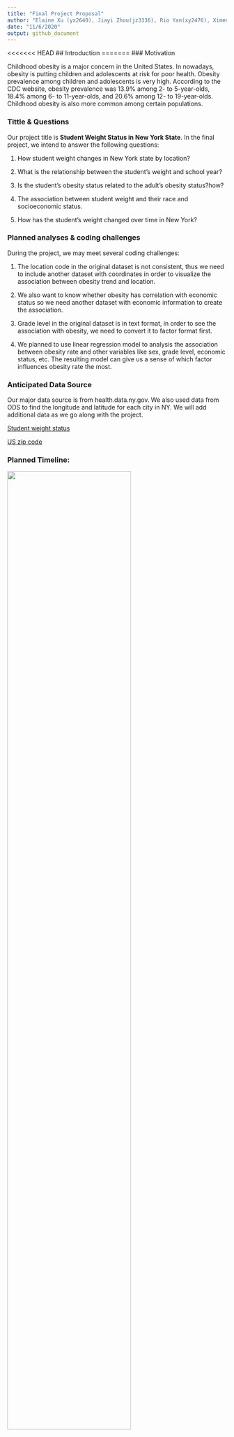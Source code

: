 ```yaml
---
title: "Final Project Proposal"
author: "Elaine Xu (yx2640), Jiayi Zhou(jz3336), Rio Yan(xy2476), Ximeng Zhao(xz3032)"
date: "11/6/2020"
output: github_document
---
```


<<<<<<< HEAD
## Introduction
=======
### Motivation

Childhood obesity is a major concern in the United States. In nowadays, obesity is putting children and adolescents at risk for poor health. Obesity prevalence among children and adolescents is very high. According to the CDC website, obesity prevalence was 13.9% among 2- to 5-year-olds, 18.4% among 6- to 11-year-olds, and 20.6% among 12- to 19-year-olds. Childhood obesity is also more common among certain populations.

### Tittle & Questions
Our project title is __Student Weight Status in New York State__. In the final project, we intend to answer the following questions:

1.  How student weight changes in New York state by location?

2.  What is the relationship between the student's weight and school year?

3.  Is the student's obesity status related to the adult's obesity status?how?

4.  The association between student weight and their race and socioeconomic status.

5.  How has the student's weight changed over time in New York?

### Planned analyses & coding challenges

During the project, we may meet several coding challenges:

1.  The location code in the original dataset is not consistent, thus we need to include another dataset with coordinates in order to visualize the association between obesity trend and location.

2.  We also want to know whether obesity has correlation with economic status so we need another dataset with economic information to create the association.

3.  Grade level in the original dataset is in text format, in order to see the association with obesity, we need to convert it to factor format first.

4.  We planned to use linear regression model to analysis the association between obesity rate and other variables like sex, grade level, economic status, etc. The resulting model can give us a sense of which factor influences obesity rate the most. 

### Anticipated Data Source 

Our major data source is from health.data.ny.gov. We also used data from ODS to find the longitude and latitude for each city in NY. We will add additional data as we go along with the project.

[Student weight status](https://health.data.ny.gov/Health/Student-Weight-Status-Category-Reporting-Results-B/es3k-2aus)

[US zip code](https://public.opendatasoft.com/explore/dataset/us-zip-code-latitude-and-longitude/table/?refine.state=NY)

### Planned Timeline:

<img src = "image/timeline.jpg" style = "width:75%">


